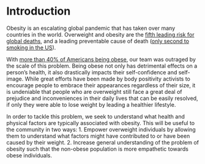 # Introduction
Obesity is an escalating global pandemic that has taken over many countries in the world. Overweight and obesity are the [fifth leading risk for global deaths](https://easo.org/media-portal/statistics/), and a leading preventable cause of death ([only second to smoking in the US](https://healthpolicy.usc.edu/article/obesity-second-to-smoking-as-the-most-preventable-cause-of-us-deaths-needs-new-approaches)).

With [more than 40% of Americans being obese](https://www.cdc.gov/obesity/data/adult.html), our team was outraged by the scale of this problem. Being obese not only has detrimental effects on a person's health, it also drastically impacts their self-confidence and self-image. While great efforts have been made by body positivity activists to encourage people to embrace their appearances regardless of their size, it is undeniable that people who are overweight still face a great deal of prejudice and inconveniences in their daily lives that can be easily resolved, if only they were able to lose weight by leading a healthier lifestyle. 

In order to tackle this problem, we seek to understand what health and physical factors are typically associated with obesity. This will be useful to the community in two ways: 1. Empower overweight individuals by allowing them to understand what factors might have contributed to or have been caused by their weight. 2. Increase general understanding of the problem of obesity such that the non-obese population is more empathetic towards obese individuals.

